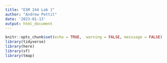 ```yaml
---
title: "ESM 244 Lab 1"
author: "Andrew Pettit"
date: '2023-01-13'
output: html_document
---
```


```r
knitr::opts_chunk$set(echo = TRUE,  warning = FALSE, messsage = FALSE)
library(tidyverse)
library(here)
library(sf)
library(tmap)
```

#
